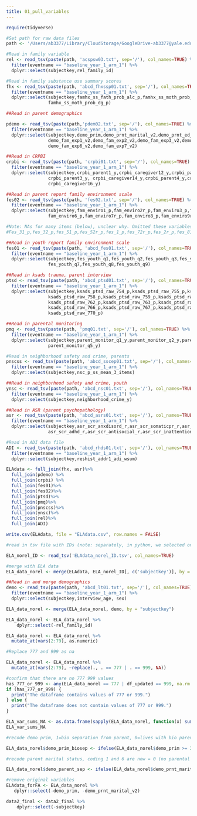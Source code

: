 ```yaml
---
title: 01_pull_variables
---
```


```r

require(tidyverse)

#Set path for raw data files
path <- '/Users/ab3377/Library/CloudStorage/GoogleDrive-ab3377@yale.edu/My Drive/CANDLab/Projects/ELAdata'
```


```r
#Read in family variable
rel <- read_tsv(paste(path, 'acspsw03.txt', sep='/'), col_names=TRUE) %>%
  filter(eventname == "baseline_year_1_arm_1") %>% 
  dplyr::select(subjectkey,rel_family_id)
```

```r
#Read in family substance use summary scores
fhx <- read_tsv(paste(path, 'abcd_fhxssp01.txt', sep='/'), col_names=TRUE) %>%
  filter(eventname == "baseline_year_1_arm_1") %>% 
  dplyr::select(subjectkey,famhx_ss_fath_prob_alc_p,famhx_ss_moth_prob_alc_p,famhx_ss_fath_prob_dg_p,
                famhx_ss_moth_prob_dg_p)
```

```r
##Read in parent demographics

pdemo <- read_tsv(paste(path,'pdem02.txt', sep='/'), col_names=TRUE) %>%
  filter(eventname == "baseline_year_1_arm_1") %>% 
  dplyr::select(subjectkey,demo_prim,demo_prnt_marital_v2,demo_prnt_ed_v2,demo_prtnr_ed_v2,demo_comb_income_v2,
                demo_fam_exp1_v2,demo_fam_exp2_v2,demo_fam_exp3_v2,demo_fam_exp4_v2,demo_fam_exp5_v2,
                demo_fam_exp6_v2,demo_fam_exp7_v2)
```

```r
##Read in CRPBI
crpbi <- read_tsv(paste(path, 'crpbi01.txt', sep='/'), col_names=TRUE) %>%
  filter(eventname == "baseline_year_1_arm_1") %>% 
  dplyr::select(subjectkey,crpbi_parent1_y,crpbi_caregiver12_y,crpbi_parent2_y,crpbi_caregiver13_y,
                crpbi_parent3_y, crpbi_caregiver14_y,crpbi_parent4_y,crpbi_caregiver15_y,crpbi_parent5_y,
                crpbi_caregiver16_y)
```

```r
##Read in parent report family environment scale
fes02 <- read_tsv(paste(path, 'fes02.txt', sep='/'), col_names=TRUE) %>%
  filter(eventname == "baseline_year_1_arm_1") %>% 
  dplyr::select(subjectkey,fam_enviro1_p,fam_enviro2r_p,fam_enviro3_p,fam_enviro4r_p,fam_enviro5_p,
                fam_enviro6_p,fam_enviro7r_p,fam_enviro8_p,fam_enviro9r_p)

#Note: NAs for many items (below), unclear why. Omitted these variables.
#Fes_31_p,fes_32_p,fes_51_p,fes_52r_p,fes_1_p,fes_72r_p,fes_2r_p,fes_81_p,fes_19_p,fes_29r_p,fes_39_p,fes_42_p,fes_49r_p,fes_59_p,fes_69_p, fes_79r_p,fes_9_p
```

```r
##Read in youth report family environment scale
fes01 <- read_tsv(paste(path, 'abcd_fes01.txt', sep='/'), col_names=TRUE) %>%
  filter(eventname == "baseline_year_1_arm_1") %>% 
  dplyr::select(subjectkey,fes_youth_q1,fes_youth_q2,fes_youth_q3,fes_youth_q4,fes_youth_q5,fes_youth_q6,
                fes_youth_q7,fes_youth_q8,fes_youth_q9)
```

```r
##Read in ksads trauma, parent interview
ptsd <- read_tsv(paste(path, 'abcd_ptsd01.txt', sep='/'), col_names=TRUE) %>%
  filter(eventname == "baseline_year_1_arm_1") %>% 
  dplyr::select(subjectkey,ksads_ptsd_raw_754_p,ksads_ptsd_raw_755_p,ksads_ptsd_raw_756_p,ksads_ptsd_raw_757_p,
                ksads_ptsd_raw_758_p,ksads_ptsd_raw_759_p,ksads_ptsd_raw_760_p,ksads_ptsd_raw_761_p,
                ksads_ptsd_raw_762_p,ksads_ptsd_raw_763_p,ksads_ptsd_raw_764_p,ksads_ptsd_raw_765_p,
                ksads_ptsd_raw_766_p,ksads_ptsd_raw_767_p,ksads_ptsd_raw_768_p,ksads_ptsd_raw_769_p,
                ksads_ptsd_raw_770_p)
```

```r
##Read in parental monitoring
pmq <- read_tsv(paste(path, 'pmq01.txt', sep='/'), col_names=TRUE) %>%
  filter(eventname == "baseline_year_1_arm_1") %>% 
  dplyr::select(subjectkey,parent_monitor_q1_y,parent_monitor_q2_y,parent_monitor_q3_y,parent_monitor_q4_y,
                parent_monitor_q5_y)
```

```r
#Read in neighborhood safety and crime, parents
pnscss <- read_tsv(paste(path, 'abcd_sscep01.txt', sep='/'), col_names=TRUE) %>%
  filter(eventname == "baseline_year_1_arm_1") %>% 
  dplyr::select(subjectkey,nsc_p_ss_mean_3_items) 
```

```r
##Read in neighborhood safety and crime, youth
ynsc <- read_tsv(paste(path, 'abcd_nsc01.txt', sep='/'), col_names=TRUE) %>%
  filter(eventname == "baseline_year_1_arm_1") %>% 
  dplyr::select(subjectkey,neighborhood_crime_y)
```

```r
##Read in ASR (parent psychopathology)
asr <- read_tsv(paste(path, 'abcd_asrs01.txt', sep='/'), col_names=TRUE) %>%
  filter(eventname == "baseline_year_1_arm_1") %>% 
  dplyr::select(subjectkey,asr_scr_anxdisord_r,asr_scr_somaticpr_r,asr_scr_depress_r,asr_scr_avoidant_r,
                asr_scr_adhd_r,asr_scr_antisocial_r,asr_scr_inattention_r,asr_scr_hyperactive_r)
```

```r
#Read in ADI data file
ADI <- read_tsv(paste(path, 'abcd_rhds01.txt', sep='/'), col_names=TRUE) %>%
  filter(eventname == "baseline_year_1_arm_1") %>% 
  dplyr::select(subjectkey,reshist_addr1_adi_wsum)

```

```r
ELAdata <- full_join(fhx, asr)%>%
  full_join(pdemo) %>%
  full_join(crpbi) %>%
  full_join(fes01)%>%
  full_join(fes02)%>%
  full_join(ptsd)%>%
  full_join(pmq)%>%
  full_join(pnscss)%>%
  full_join(ynsc)%>%
  full_join(rel)%>%
  full_join(ADI)
```

```r
write.csv(ELAdata, file = "ELAdata.csv", row.names = FALSE)
```

```r

#read in tsv file with IDs (note: separately, in python, we selected one relative from each family, resulting in n = 9854)

ELA_norel_ID <- read_tsv('ELAdata_norel_ID.tsv', col_names=TRUE)

#merge with ELA data
ELA_data_norel <- merge(ELAdata, ELA_norel_ID[, c('subjectkey')], by = "subjectkey")

```


```r
##Read in and merge demographics
demo <- read_tsv(paste(path, 'abcd_lt01.txt', sep='/'), col_names=TRUE) %>%
  filter(eventname == "baseline_year_1_arm_1") %>% 
  dplyr::select(subjectkey,interview_age, sex)

ELA_data_norel <- merge(ELA_data_norel, demo, by = "subjectkey")
```

```r

ELA_data_norel <- ELA_data_norel %>%
    dplyr::select(-rel_family_id)
```

```r

ELA_data_norel <- ELA_data_norel %>%
  mutate_at(vars(2:79), as.numeric)

#Replace 777 and 999 as na

ELA_data_norel <- ELA_data_norel %>%
  mutate_at(vars(2:79), ~replace(., . == 777 | . == 999, NA))

#confirm that there are no 777 999 values
has_777_or_999 <- any(ELA_data_norel == 777 | df_updated == 999, na.rm = TRUE)
if (has_777_or_999) {
  print("The dataframe contains values of 777 or 999.")
} else {
  print("The dataframe does not contain values of 777 or 999.")
}
```

```r

ELA_var_sums_NA <- as.data.frame(sapply(ELA_data_norel, function(x) sum(is.na(x))))
ELA_var_sums_NA
```

```r
#recode demo prim, 1=bio separation from parent, 0=lives with bio parents

ELA_data_norel$demo_prim_biosep <- ifelse(ELA_data_norel$demo_prim >= 3,1,0)

#recode parent marital status, coding 1 and 6 are now = 0 (no parental separation) otherwise 1 (parental separation)

ELA_data_norel$demo_parent_sep <- ifelse(ELA_data_norel$demo_prnt_marital_v2 == 1 |    ELA_data_norel$demo_prnt_marital_v2 == 6, 0, 1)

#remove original variables
ELAdata_forFA <- ELA_data_norel %>%
   dplyr::select(-demo_prim, -demo_prnt_marital_v2)

```

```r
data2_final <- data2_final %>% 
    dplyr::select(-subjectkey)
```
